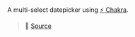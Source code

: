 
<Meta
  title="Datepicker/Multi Select"
  component={MultiSelect}
/>

A multi-select datepicker using [⚡ Chakra](https://chakra-ui.com/).

> 🔎 [Source](https://github.com/dannytatom/use-lilius/blob/main/examples/datepicker/multi-select.tsx)

<ChakraProvider theme={theme}>
  <MultiSelect />
</ChakraProvider>
